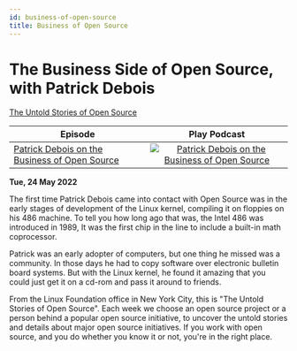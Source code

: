 ```yaml
---
id: business-of-open-source
title: Business of Open Source
---
```



# The Business Side of Open Source, with Patrick Debois

<Spotify scsrc={podcasts[0].src} />

[The Untold Stories of Open Source](https://untold-stories-of-open-source.captivate.fm/spotify)

| Episode                                                                                                  |                                                                                      Play Podcast                                                                                      |
| -------------------------------------------------------------------------------------------------------- | :------------------------------------------------------------------------------------------------------------------------------------------------------------------------------------: |
| [Patrick Debois on the Business of Open Source](https://open.spotify.com/episode/3MKsXkw9Et5B9bGLWKJNpc) | [![Patrick Debois on the Business of Open Source](../images/podcast-mic.png "Patrick Debois on the Business of Open Source")](https://open.spotify.com/episode/3MKsXkw9Et5B9bGLWKJNpc) |

**Tue, 24 May 2022**

The first time Patrick Debois came into contact with Open Source was in the early stages of development of the Linux kernel, compiling it on floppies on his 486 machine. To tell you how long ago that was, the Intel 486 was introduced in 1989, It was the first chip in the line to include a built-in math coprocessor.

Patrick was an early adopter of computers, but one thing he missed was a community. In those days he had to copy software over electronic bulletin board systems. But with the Linux kernel, he found it amazing that you could just get it on a cd-rom and pass it around to friends.

From the Linux Foundation office in New York City, this is "The Untold Stories of Open Source". Each week we choose an open source project or a person behind a popular open source initiative, to uncover the untold stories and details about major open source initiatives. If you work with open source, and you do whether you know it or not, you're in the right place.
